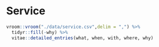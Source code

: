 # Service

```r
vroom::vroom("./data/service.csv",delim = ",") %>%
  tidyr::fill(-why) %>%
  vitae::detailed_entries(what, when, with, where, why)
```